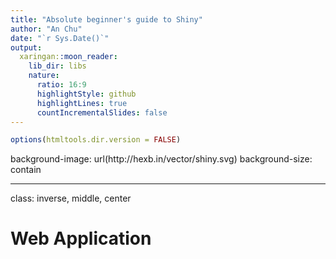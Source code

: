 ```yaml
---
title: "Absolute beginner's guide to Shiny"
author: "An Chu"
date: "`r Sys.Date()`"
output:
  xaringan::moon_reader:
    lib_dir: libs
    nature:
      ratio: 16:9
      highlightStyle: github
      highlightLines: true
      countIncrementalSlides: false
---
```


```r
options(htmltools.dir.version = FALSE)
```


background-image: url(http://hexb.in/vector/shiny.svg)
background-size: contain

---

class: inverse, middle, center

# Web Application

